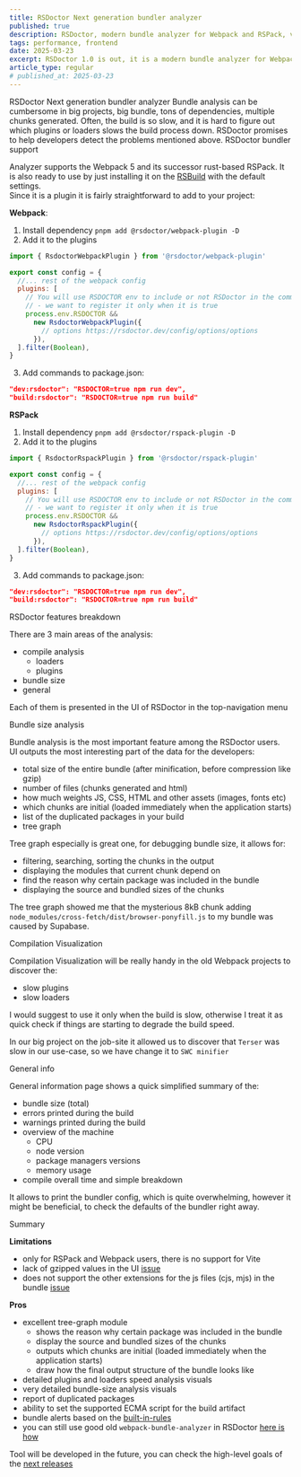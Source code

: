 ```yaml
---
title: RSDoctor Next generation bundler analyzer
published: true
description: RSDoctor, modern bundle analyzer for Webpack and RSPack, visualize the building process, find out why build is slow. Discover duplicated packages.
tags: performance, frontend
date: 2025-03-23
excerpt: RSDoctor 1.0 is out, it is a modern bundle analyzer for Webpack and RSPack projects.
article_type: regular
# published_at: 2025-03-23
---
```



<ArticleWrapper>
<ArticleHeader>
<Heading tag='h1'>RSDoctor Next generation bundler analyzer</Heading>
</ArticleHeader>

<ArticleContent>
Bundle analysis can be cumbersome in big projects, big bundle, tons of dependencies, multiple chunks generated. Often, the build is so slow, and it is hard to figure out which plugins or loaders slows the build process down.  
RSDoctor promises to help developers detect the problems mentioned above.

<Heading tag="h2" id="rsdoctor-bundler-support">
  RSDoctor bundler support
</Heading>

Analyzer supports the Webpack 5 and its successor rust-based RSPack. It is also ready to use by just installing it on the [RSBuild](https://rsbuild.dev/guide/debug/rsdoctor) with the default settings.  
Since it is a plugin it is fairly straightforward to add to your project:

**Webpack**:

1. Install dependency `pnpm add @rsdoctor/webpack-plugin -D`
2. Add it to the plugins

```js
import { RsdoctorWebpackPlugin } from '@rsdoctor/webpack-plugin'

export const config = {
  //... rest of the webpack config
  plugins: [
    // You will use RSDOCTOR env to include or not RSDoctor in the commands
    // - we want to register it only when it is true
    process.env.RSDOCTOR &&
      new RsdoctorWebpackPlugin({
        // options https://rsdoctor.dev/config/options/options
      }),
  ].filter(Boolean),
}
```

3. Add commands to package.json:

```json
"dev:rsdoctor": "RSDOCTOR=true npm run dev",
"build:rsdoctor": "RSDOCTOR=true npm run build"
```

**RSPack**

1. Install dependency `pnpm add @rsdoctor/rspack-plugin -D`
2. Add it to the plugins

```js
import { RsdoctorRspackPlugin } from '@rsdoctor/rspack-plugin'

export const config = {
  //... rest of the webpack config
  plugins: [
    // You will use RSDOCTOR env to include or not RSDoctor in the commands
    // - we want to register it only when it is true
    process.env.RSDOCTOR &&
      new RsdoctorRspackPlugin({
        // options https://rsdoctor.dev/config/options/options
      }),
  ].filter(Boolean),
}
```

3. Add commands to package.json:

```json
"dev:rsdoctor": "RSDOCTOR=true npm run dev",
"build:rsdoctor": "RSDOCTOR=true npm run build"
```

<Heading tag="h2" id="features-breakdown">
  RSDoctor features breakdown
</Heading>

There are 3 main areas of the analysis:

- compile analysis
  - loaders
  - plugins
- bundle size
- general

Each of them is presented in the UI of RSDoctor in the top-navigation menu

<ArticleImage
  webpImagePath="/blogImages/rsdoctor-next-gent-bundle-analyzer/rsdoctor-menu.webp"
  fallbackImagePath="/blogImages/rsdoctor-next-gent-bundle-analyzer/rsdoctor-menu.jpg"
  width={796}
  height={414}
  caption="RSDoctor main areas of the analysis"
  ariaLabelledBy="rsdoctor-main-areas"
/>

<Heading tag="h3" id="bundle-size-analysis">
  Bundle size analysis
</Heading>

Bundle analysis is the most important feature among the RSDoctor users.  
UI outputs the most interesting part of the data for the developers:

- total size of the entire bundle (after minification, before compression like gzip)
- number of files (chunks generated and html)
- how much weights JS, CSS, HTML and other assets (images, fonts etc)
- which chunks are initial (loaded immediately when the application starts)
- list of the duplicated packages in your build
- tree graph

<ArticleImage
  webpImagePath="/blogImages/rsdoctor-next-gent-bundle-analyzer/rsdoctor-js-and-total.webp"
  fallbackImagePath="/blogImages/rsdoctor-next-gent-bundle-analyzer/rsdoctor-js-and-total.jpg"
  width={1512}
  height={434}
  caption="Total size and the JavaScript size of the bundle"
  ariaLabelledBy="rsdoctor-total"
/>
<div style={{ marginBottom: '2rem' }}>
  <ArticleImage
    webpImagePath="/blogImages/rsdoctor-next-gent-bundle-analyzer/rsdoctor-css.webp"
    fallbackImagePath="/blogImages/rsdoctor-next-gent-bundle-analyzer/rsdoctor-css.jpg"
    width={906}
    height={374}
    caption="CSS size of the bundle analysis"
    ariaLabelledBy="rsdoctor-css-caption"
  />
</div>

Tree graph especially is great one, for debugging bundle size, it allows for:

- filtering, searching, sorting the chunks in the output
- displaying the modules that current chunk depend on
- find the reason why certain package was included in the bundle
- displaying the source and bundled sizes of the chunks

The tree graph showed me that the mysterious 8kB chunk adding `node_modules/cross-fetch/dist/browser-ponyfill.js` to my bundle was caused by Supabase.

<ArticleImage
  webpImagePath="/blogImages/rsdoctor-next-gent-bundle-analyzer/rsdoctor-tree-graph.webp"
  fallbackImagePath="/blogImages/rsdoctor-next-gent-bundle-analyzer/rsdoctor-tree-graph.jpg"
  width={1626}
  height={578}
  caption="Tree graph breakdown of the react chunk"
  ariaLabelledBy="rsdoctor-tree-graph"
/>

<Heading tag="h3" id="compilation-visualization">
  Compilation Visualization
</Heading>

Compilation Visualization will be really handy in the old Webpack projects to discover the:

- slow plugins
- slow loaders

I would suggest to use it only when the build is slow, otherwise I treat it as quick check if things are starting to degrade the build speed.

In our big project on the job-site it allowed us to discover that `Terser` was slow in our use-case, so we have change it to `SWC minifier`

<Heading tag="h3" id="general">
  General info
</Heading>

General information page shows a quick simplified summary of the:

- bundle size (total)
- errors printed during the build
- warnings printed during the build
- overview of the machine
  - CPU
  - node version
  - package managers versions
  - memory usage
- compile overall time and simple breakdown

It allows to print the bundler config, which is quite overwhelming, however it might be beneficial, to check the defaults of the bundler right away.

<Heading tag="h2" id="summary">
  Summary
</Heading>

**Limitations**

- only for RSPack and Webpack users, there is no support for Vite
- lack of gzipped values in the UI [issue](https://github.com/web-infra-dev/rsdoctor/issues/772)
- does not support the other extensions for the js files (cjs, mjs) in the bundle [issue](https://github.com/web-infra-dev/rsdoctor/issues/740)

**Pros**

- excellent tree-graph module
  - shows the reason why certain package was included in the bundle
  - display the source and bundled sizes of the chunks
  - outputs which chunks are initial (loaded immediately when the application starts)
  - draw how the final output structure of the bundle looks like
- detailed plugins and loaders speed analysis visuals
- very detailed bundle-size analysis visuals
- report of duplicated packages
- ability to set the supported ECMA script for the build artifact
- bundle alerts based on the  [built-in-rules](https://rsdoctor.dev/guide/rules/rules)
- you can still use good old `webpack-bundle-analyzer` in RSDoctor [here is how](https://rsdoctor.dev/config/options/options#generatetilegraph)

Tool will be developed in the future, you can check the high-level goals of the [next releases](https://rsdoctor.dev/blog/release/release-note-1_0#next-steps)

</ArticleContent>

</ArticleWrapper>

